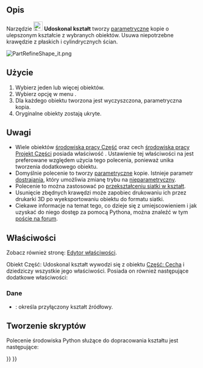 <languages/>

{{Docnav
|[[Part_ElementCopy/pl|Utwórz kopię kształtu elementu]]
|[[Part_ToleranceSet/pl|Ustaw tolerancję]]
|[[Part_Workbench/pl|środowisko pracy Część]]
|IconL=Part_ElementCopy.svg
|IconR=Part_ToleranceSet.svg
|IconC=Workbench_Part.svg
}}

{{GuiCommand/pl
|Name=Part RefineShape
|Name/pl=Część: Udoskonal kształt
|MenuLocation=Część → Utwórz kopię → Udoskonal kształt
|Workbenches=[[Part_Workbench/pl|Część]]
|SeeAlso=
}}

<span id="Description"></span>
==Opis==

Narzędzie [[Image:Part_RefineShape.svg|24px]] '''Udoskonal kształt''' tworzy [[Glossary/pl#Parametryczny|parametryczne]] kopie o ulepszonym kształcie z wybranych obiektów. Usuwa niepotrzebne krawędzie z płaskich i cylindrycznych ścian.

[[File:PartRefineShape_it.png]]
{{Caption|Oryginał z 11 ścianami ''(po lewej)'' i udoskonalona kopia z 7 ścianami ''(po prawej)''.}}

<span id="Usage"></span>
==Użycie==

# Wybierz jeden lub więcej obiektów.
# Wybierz opcję w menu {{MenuCommand|Część → Utwórz kopię → [[Image:Part_RefineShape.svg|16px]] Udoskonal kształt}}.
# Dla każdego obiektu tworzona jest wyczyszczona, parametryczna kopia.
# Oryginalne obiekty zostają ukryte.

<span id="Notes"></span>
==Uwagi==

* Wiele obiektów [[Part_Workbench/pl|środowiska pracy Część]] oraz cech [[PartDesign_Workbench/pl|środowiska pracy Projekt Części]] posiada właściwość {{PropertyData|Refine}}. Ustawienie tej właściwości na {{TRUE/pl}} jest preferowane względem użycia tego polecenia, ponieważ unika tworzenia dodatkowego obiektu.
* Domyślnie polecenie to tworzy [[Glossary/pl#Parametryczny|parametryczne]] kopie. Istnieje parametr [[Fine-tuning/pl|dostrajania]], który umożliwia zmianę trybu na [[Glossary/pl#Nieparametryczny|nieparametryczny]].
* Polecenie to można zastosować po [[Part_ShapeFromMesh/pl|przekształceniu siatki w kształt]].
* Usunięcie zbędnych krawędzi może zapobiec drukowaniu ich przez drukarki 3D po wyeksportowaniu obiektu do formatu siatki.
* Ciekawe informacje na temat tego, co dzieje się z umiejscowieniem i jak uzyskać do niego dostęp za pomocą Pythona, można znaleźć w tym [https://forum.freecad.org/viewtopic.php?t=77568#p675456 poście na forum].

<span id="Properties"></span>
==Właściwości==

Zobacz również stronę: [[Property_editor/pl|Edytor właściwości]].

Obiekt Część: Udoskonal kształt wywodzi się z obiektu [[Part_Feature/pl|Część: Cecha]] i dziedziczy wszystkie jego właściwości. Posiada on również następujące dodatkowe właściwości:

<span id="Data"></span>
===Dane===

{{TitleProperty|Refine}}

* {{PropertyData|Source|Link}}: określa przyłączony kształt źródłowy.

<span id="Scripting"></span>
==Tworzenie skryptów==

Polecenie środowiska Python służące do dopracowania kształtu jest następujące:

{{Code|code=
shape.removeSplitter()
}}


{{Docnav
|[[Part_ElementCopy/pl|Utwórz kopię kształtu elementu]]
|[[Part_ToleranceSet/pl|Ustaw tolerancję]]
|[[Part_Workbench/pl|środowisko pracy Część]]
|IconL=Part_ElementCopy.svg
|IconR=Part_ToleranceSet.svg
|IconC=Workbench_Part.svg
}}

{{Part_Tools_navi{{#translation:}}}}
{{Userdocnavi{{#translation:}}}}